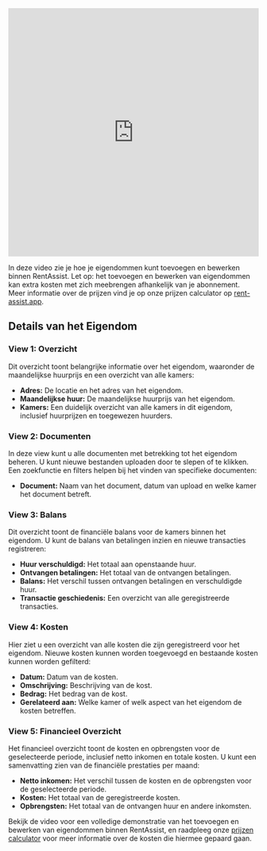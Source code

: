 <iframe width="100%" height="500px" src="https://youtube.com/embed/lU5ZM__0jPA" frameborder="0" allow="accelerometer; autoplay; clipboard-write; encrypted-media; gyroscope; picture-in-picture" allowfullscreen></iframe>
<p>In deze video zie je hoe je eigendommen kunt toevoegen en bewerken binnen RentAssist.
Let op: het toevoegen en bewerken van eigendommen kan extra kosten met zich meebrengen afhankelijk van je abonnement.
Meer informatie over de prijzen vind je op onze prijzen calculator op <a href="https://rent-assist.app">rent-assist.app</a>.</p>

<h2>Details van het Eigendom</h2>

<h3>View 1: Overzicht</h3>
<p>Dit overzicht toont belangrijke informatie over het eigendom, waaronder de maandelijkse huurprijs en een overzicht van alle kamers:</p>

<ul>
  <li><strong>Adres:</strong> De locatie en het adres van het eigendom.</li>
  <li><strong>Maandelijkse huur:</strong> De maandelijkse huurprijs van het eigendom.</li>
  <li><strong>Kamers:</strong> Een duidelijk overzicht van alle kamers in dit eigendom, inclusief huurprijzen en toegewezen huurders.</li>
</ul>

<h3>View 2: Documenten</h3>
<p>In deze view kunt u alle documenten met betrekking tot het eigendom beheren. U kunt nieuwe bestanden uploaden door te slepen of te klikken. Een zoekfunctie en filters helpen bij het vinden van specifieke documenten:</p>

<ul>
  <li><strong>Document:</strong> Naam van het document, datum van upload en welke kamer het document betreft.</li>
</ul>

<h3>View 3: Balans</h3>
<p>Dit overzicht toont de financiële balans voor de kamers binnen het eigendom. U kunt de balans van betalingen inzien en nieuwe transacties registreren:</p>

<ul>
  <li><strong>Huur verschuldigd:</strong> Het totaal aan openstaande huur.</li>
  <li><strong>Ontvangen betalingen:</strong> Het totaal van de ontvangen betalingen.</li>
  <li><strong>Balans:</strong> Het verschil tussen ontvangen betalingen en verschuldigde huur.</li>
  <li><strong>Transactie geschiedenis:</strong> Een overzicht van alle geregistreerde transacties.</li>
</ul>

<h3>View 4: Kosten</h3>
<p>Hier ziet u een overzicht van alle kosten die zijn geregistreerd voor het eigendom. Nieuwe kosten kunnen worden toegevoegd en bestaande kosten kunnen worden gefilterd:</p>

<ul>
  <li><strong>Datum:</strong> Datum van de kosten.</li>
  <li><strong>Omschrijving:</strong> Beschrijving van de kost.</li>
  <li><strong>Bedrag:</strong> Het bedrag van de kost.</li>
  <li><strong>Gerelateerd aan:</strong> Welke kamer of welk aspect van het eigendom de kosten betreffen.</li>
</ul>

<h3>View 5: Financieel Overzicht</h3>
<p>Het financieel overzicht toont de kosten en opbrengsten voor de geselecteerde periode, inclusief netto inkomen en totale kosten. U kunt een samenvatting zien van de financiële prestaties per maand:</p>

<ul>
  <li><strong>Netto inkomen:</strong> Het verschil tussen de kosten en de opbrengsten voor de geselecteerde periode.</li>
  <li><strong>Kosten:</strong> Het totaal van de geregistreerde kosten.</li>
  <li><strong>Opbrengsten:</strong> Het totaal van de ontvangen huur en andere inkomsten.</li>
</ul>

<p>Bekijk de video voor een volledige demonstratie van het toevoegen en bewerken van eigendommen binnen RentAssist, en raadpleeg onze <a href="https://rent-assist.app">prijzen calculator</a> voor meer informatie over de kosten die hiermee gepaard gaan.</p>
